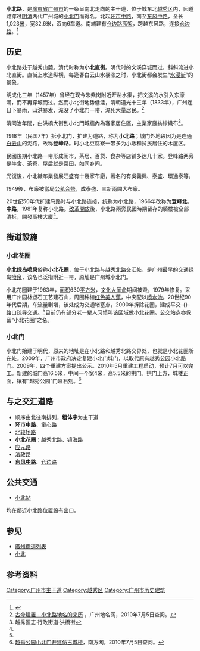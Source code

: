 {{noteTA
|G1=Unit
|G2=Transport
}}
{{Infobox street
|中文道路名称=小北路
|道路名称拼音= Xiaobei Lu
|路牌类型=Guangzhou
|道路总长度= 1.023
|道路宽度= 32.6
|道路方向=南北
|行车线数量=双向六[[车道|车道]]
|所在地区=[[廣東省|廣東省]][[广州市|广州市]][[越秀区|越秀区]]
|起点=[[东风路_(广州)|东风中路]] 
|终点=[[环市路_(广州)|环市中路]]
|道路命名日期=1927年
|命名缘由=為明清廣州城接通[[小北门_(广州)|小北门]]的街道
|道路旧名=小北門直街
|道路动工日期=1927年扩建
|通车日期=
|路段主要建筑=[[越秀公园|越秀公园]]<br>粮贸大厦<br>粤纺大厦<br>台山大厦
|embedded={{Infobox historic site
| 确定时间 = yes
| embed = yes
| designation1_offname = '''小北路218～228号（双号）民居'''
| designation1 = 广州市历史建筑
| designation1_number = GZ-01-0300
| designation1_date = 2014年1月26日
}}
}}
'''小北路'''，是[[廣東省|廣東省]][[广州市|广州市]]的一条呈南北走向的主干道，位于城东北[[越秀区|越秀区]]内，因道路穿过[[明代|明]][[清代|清]]两代广州城的[[小北门_(广州)|小北门]]而得名。北起[[环市路_(广州)|环市中路]]，南至[[东风路_(广州)|东风中路]]，全长1,023[[米_(單位)|米]]，宽32.6米，双向6车道。南端建有[[仓边路高架|仓边路高架]]，跨越东风路，连接[[仓边路|仓边路]]。<ref name="fj">{{cite web|url=http://www.dianping.com/group/gztravels/topic/690544|title=广州将复建“北城门” 下月动工四方案公开|accessdate=2010-07-05}}</ref>

== 历史 ==
小北路处于越秀山麓。清代时称为'''小北直街'''。明代时的文溪穿城而过，斜斜流进小北直街。直街上水道纵横，每逢春白云山水暴涨之时，小北街都会发生“[[內澇|水浸街]]”的景象。

明成化三年（1457年）曾经在现今朱紫岗附近开凿水渠，把文溪的水引入东濠涌，而不再穿城而过。然而小北街地势低洼，清朝道光十三年（1833年），广州连日下暴雨，山洪暴发，淹没了小北门一带，淹死大量居民。<ref>[http://gzdm.gzmz.gov.cn/content.aspx?Idx=122 古今建置 - 小北路地名的来历] {{Wayback|url=http://gzdm.gzmz.gov.cn/content.aspx?Idx=122 |date=20160308165201 }}，广州地名网，2010年7月5日查阅。</ref>

清同治年間，由洪橋大街到小北門城牆內為客家居住區，主業家庭紡紗織布<ref name=":0">越秀區志·行政街道·洪橋街</ref>。

1918年（民国7年）拆小北门，扩建为道路，称为'''小北路'''；城门外地段因为是连通[[白云山_(广州)|白云山]]的泥路，故称'''登峰路'''。时小北豆腐寮一带多为小贩和贫民居住的木屋区。

民國後期小北路一带形成闹市，茶居、百货、食杂等店铺多达几十家。登峰路两旁是牛舍、茶寮，屋后就是菜田，如同乡间。

光復後，小北織布業發展旺盛有十幾家布廠，著名的有吳義興、泰盛、環通泰等。 

1949後，布廠被當局[[公私合营|公私合營]]，成泰盛、三新兩間大布廠。

20世纪50年代扩建马路时与小北路连接，统称为小北路，1966年改称为'''登峰北、中路'''，1981年复称小北路。[[改革開放|改革開放]]後，小北路兩旁民國時期留存的騎樓被全部清拆，開發高樓大廈<ref name=":0" />。

== 街道設施 ==

=== 小北花圈 ===
'''小北绿岛喷泉'''俗称'''小北花圈'''，位于小北路与[[越秀路_(广州)|越秀北路]]交汇处，是广州最早的[[交通|交通]]绿岛[[喷泉|喷泉]]，该名也泛指附近一带，原址是广州城小北门。

小北花圈建于1963年，[[面积|面积]]630[[平方米|平方米]]，[[文化大革命|文化大革命]]期间被毁，1979年修复。采用广州园林塑石工艺建石山，周围种植[[红色|红色]][[美人蕉|美人蕉]]，中央配以[[喷水池|喷水池]]。20世纪90年代后期，车流量剧增，该处成为交通堵塞点，2000年拆除花圈，建成平交-{}-路口疏导交通。<ref name="fj"/>目前仍有部分老一辈人习惯叫该区域做小北花圈。公交站点亦保留“小北花圈”之名。

=== 小北门 ===
{{main|小北门 (广州)}}
小北门始建于明代，原来的地址是在小北路和越秀北路交界处，也就是小北花圈所在处。2009年，广州市政府决定复建小北门城门，以取代原有越秀公园小北路门。2009年，四个重建方案提出公示。2010年5月重建工程启动，预计7月可以完工。新建的城门高16.5米，中间一个宽4米，高5.5米的拱门。拱门上方，城楼正面，镶有“越秀公园”门匾石刻。<ref>[http://gz.focus.cn/news/2010-05-13/931928.html 越秀公园小北门开建仿古城楼]，南方网，2010年7月5日查阅。</ref>

== 与之交汇道路 ==
*顺序由北往南排列，'''粗体字'''为主干道
*'''[[环市路_(广州)|环市中路]]'''、[[童心路_(广州)|童心路]]
*[[北较场路|北较场路]]
*'''小北花圈'''：[[越秀路_(广州)|越秀北路]]、[[镇海路|镇海路]]
*[[应元路|应元路]]
*[[法政路|法政路]]
*'''[[东风路_(广州)|东风中路]]'''、[[仓边路|仓边路]]

==公共交通==
*{{廣州地鐵路線鏈接|5|SL}}[[小北站_(广州)|小北站]]
均在鄰近小北路位置設有出口。

== 参见 ==
*[[廣州街道列表#內城|廣州街道列表]]
*[[小北|小北]]

== 参考资料 ==
{{reflist}}

{{广州主要道路}}
{{coord|23|8|19.51|N|113|15|59.95|E|display=title|region:CH_type}}

[[Category:广州市主干道|Category:广州市主干道]]
[[Category:越秀区|Category:越秀区]]
[[Category:广州市历史建筑|Category:广州市历史建筑]]